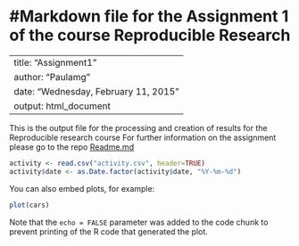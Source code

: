 #Markdown file for the Assignment 1 of the course Reproducible Research
======================================================================
---
title: "Assignment1"
author: "Paulamg"
date: "Wednesday, February 11, 2015"
output: html_document
---

This is the output file for the processing and creation of results for the Reproducible research course
For further information on the assignment please go to the repo [Readme.md](https://github.com/Paulamg/RepData_PeerAssessment1/blob/master/README.md)

```r
activity <- read.csv("activity.csv", header=TRUE)
activity$date <- as.Date.factor(activity$date, "%Y-%m-%d")
```

You can also embed plots, for example:

```r
plot(cars)
```

Note that the `echo = FALSE` parameter was added to the code chunk to prevent printing of the R code that generated the plot.
